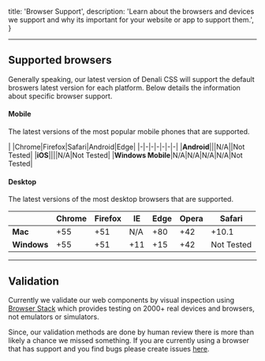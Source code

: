 
  title: 'Browser Support',
  description: 'Learn about the browsers and devices we support and why its important for your website or app to support them.',
}

<div className="denali-markdown">

---

## Supported browsers
Generally speaking, our latest version of Denali CSS will support the default broswers latest version for each platform. Below details the information about specific browser support. 

#### Mobile
The latest versions of the most popular mobile phones that are supported.

| |Chrome|Firefox|Safari|Android|Edge|
|-|-|-|-|-|-|-|
|**Android**|<span class="d-icon d-check-circle-solid is-status-success"></span>|<span class="d-icon d-check-circle-solid is-status-success"></span>|N/A|<span class="d-icon d-check-circle-solid is-status-success"></span>|Not Tested|
|**iOS**|<span class="d-icon d-check-circle-solid is-status-success"></span>|<span class="d-icon d-check-circle-solid is-status-success"></span>|<span class="d-icon d-check-circle-solid is-status-success"></span>|N/A|Not Tested|
|**Windows Mobile**|N/A|N/A|N/A|N/A|Not Tested|

#### Desktop
The latest versions of the most desktop browsers that are supported.

| |Chrome|Firefox|IE|Edge|Opera|Safari|
|-|-|-|-|-|-|-|
|**Mac**|<span class="d-icon d-check-circle-solid is-status-success"></span> +55|<span class="d-icon d-check-circle-solid is-status-success"></span> +51|N/A|<span class="d-icon d-check-circle-solid is-status-success"></span> +80|<span class="d-icon d-check-circle-solid is-status-success"></span> +42|<span class="d-icon d-check-circle-solid is-status-success"></span> +10.1|
|**Windows**|<span class="d-icon d-check-circle-solid is-status-success"></span> +55|<span class="d-icon d-check-circle-solid is-status-success"></span> +51|<span class="d-icon d-check-circle-solid is-status-success"></span> +11|<span class="d-icon d-check-circle-solid is-status-success"></span> +15|<span class="d-icon d-check-circle-solid is-status-success"></span> +42|Not Tested|

---

## Validation
Currently we validate our web components by visual inspection using [Browser Stack](https://www.browserstack.com/) which provides testing on 2000+ real devices and browsers, not emulators or simulators.

Since, our validation methods are done by human review there is more than likely a chance we missed something. If you are currently using a browser that has support and you find bugs please create issues [here](https://github.com/denali-design/denali-css/issues).

</div>
